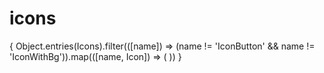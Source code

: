 # icons


<Meta title="Icons/Iconography" />

<IconGallery>
{
   Object.entries(Icons).filter(([name]) => (name != 'IconButton' && name != 'IconWithBg')).map(([name, Icon]) => (
    <IconItem name={name}>
        <Icon />
    </IconItem>
   ))
}
</IconGallery>